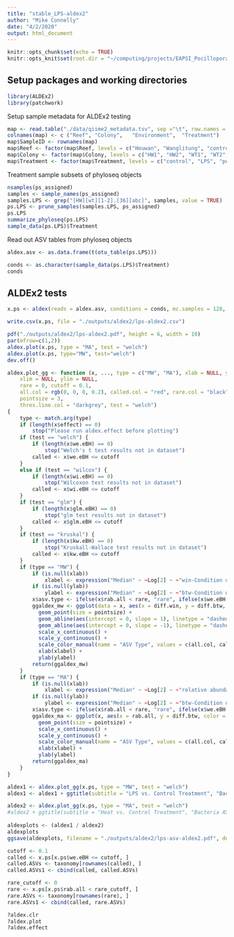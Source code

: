 ```yaml
---
title: "stable_LPS-aldex2"
author: "Mike Connelly"
date: "4/2/2020"
output: html_document
---
```


```r
knitr::opts_chunk$set(echo = TRUE)
knitr::opts_knit$set(root.dir = "~/computing/projects/EAPSI_Pocillopora_LPS")
```
## Setup packages and working directories
```r
library(ALDEx2)
library(patchwork)
```

Setup sample metadata for ALDEx2 testing
```r
map <- read.table("./data/qiime2_metadata.tsv", sep ="\t", row.names = 1, header = FALSE)
colnames(map) <- c ("Reef",	"Colony",	"Environment",	"Treatment")
map$SampleID <- rownames(map)
map$Reef <- factor(map$Reef, levels = c("Houwan", "Wanglitung", "controls"), ordered = TRUE)
map$Colony <- factor(map$Colony, levels = c("HW1", "HW2", "WT1", "WT2", "controls"), ordered = TRUE)
map$Treatment <- factor(map$Treatment, levels = c("control", "LPS", "positive", "negative"), ordered = TRUE)
```
Treatment sample subsets of phyloseq objects
```r
nsamples(ps_assigned)
samples <- sample_names(ps_assigned)
samples.LPS <- grep("[HW][wt][1-2].[36][abc]", samples, value = TRUE)
ps.LPS <- prune_samples(samples.LPS, ps_assigned)
ps.LPS
summarize_phyloseq(ps.LPS)
sample_data(ps.LPS)$Treatment
```

Read out ASV tables from phyloseq objects
```r
aldex.asv <- as.data.frame(t(otu_table(ps.LPS)))
```
```r
conds <- as.character(sample_data(ps.LPS)$Treatment)
conds
```



## ALDEx2 tests
```r
x.ps <- aldex(reads = aldex.asv, conditions = conds, mc.samples = 128, test = "t", effect = TRUE, include.sample.summary = FALSE, denom = "all", verbose = TRUE)
```
```r
write.csv(x.ps, file = "./outputs/aldex2/lps-aldex2.csv")
```
```r
pdf("./outputs/aldex2/lps-aldex2.pdf", height = 6, width = 10)
par(mfrow=c(1,2))
aldex.plot(x.ps, type = "MA", test = "welch")
aldex.plot(x.ps, type="MW", test="welch")
dev.off()
```
```r
aldex.plot_gg <- function (x, ..., type = c("MW", "MA"), xlab = NULL, ylab = NULL, 
    xlim = NULL, ylim = NULL,
    rare = 0, cutoff = 0.1,
    all.col = rgb(0, 0, 0, 0.2), called.col = "red", rare.col = "black",
    pointsize = 3,
    thres.line.col = "darkgrey", test = "welch") 
{
    type <- match.arg(type)
    if (length(x$effect) == 0) 
        stop("Please run aldex.effect before plotting")
    if (test == "welch") {
        if (length(x$we.eBH) == 0) 
            stop("Welch's t test results not in dataset")
        called <- x$we.eBH <= cutoff
    }
    else if (test == "wilcox") {
        if (length(x$wi.eBH) == 0) 
            stop("Wilcoxon test results not in dataset")
        called <- x$wi.eBH <= cutoff
    }
    if (test == "glm") {
        if (length(x$glm.eBH) == 0) 
            stop("glm test results not in dataset")
        called <- x$glm.eBH <= cutoff
    }
    if (test == "kruskal") {
        if (length(x$kw.eBH) == 0) 
            stop("Kruskall-Wallace test results not in dataset")
        called <- x$kw.eBH <= cutoff
    }
    if (type == "MW") {
        if (is.null(xlab)) 
            xlabel <- expression("Median" ~ ~Log[2] ~ ~"win-Condition diff")
        if (is.null(ylab)) 
            ylabel <- expression("Median" ~ ~Log[2] ~ ~"btw-Condition diff")
        x$asv.type <- ifelse(x$rab.all < rare, "rare", ifelse(x$we.eBH < cutoff, "called", "all"))
        ggaldex_mw <- ggplot(data = x, aes(x = diff.win, y = diff.btw, color = asv.type)) +
          geom_point(size = pointsize) +
          geom_abline(aes(intercept = 0, slope = 1), linetype = "dashed", color = thres.line.col) +
          geom_abline(aes(intercept = 0, slope = -1), linetype = "dashed", color = thres.line.col) +
          scale_x_continuous() +
          scale_y_continuous() +
          scale_color_manual(name = "ASV Type", values = c(all.col, called.col, rare.col)) +
          xlab(xlabel) +
          ylab(ylabel)
        return(ggaldex_mw)
    }
    if (type == "MA") {
        if (is.null(xlab)) 
            xlabel <- expression("Median" ~ ~Log[2] ~ ~"relative abundance")
        if (is.null(ylab)) 
            ylabel <- expression("Median" ~ ~Log[2] ~ ~"btw-Condition diff")
        x$asv.type <- ifelse(x$rab.all < rare, "rare", ifelse(x$we.eBH < cutoff, "called", "all"))
        ggaldex_ma <- ggplot(x, aes(x = rab.all, y = diff.btw, color = asv.type)) +
          geom_point(size = pointsize) +
          scale_x_continuous() +
          scale_y_continuous() +
          scale_color_manual(name = "ASV Type", values = c(all.col, called.col, rare.col)) +
          xlab(xlabel) +
          ylab(ylabel)
        return(ggaldex_ma)
    }
}
```
```r
aldex1 <- aldex.plot_gg(x.ps, type = "MW", test = "welch")
aldex1 <- aldex1 + ggtitle(subtitle = "LPS vs. Control Treatment", "Bacteria ASV ALDeX2 Differential Abundance MW/MA Plots") 

aldex2 <- aldex.plot_gg(x.ps, type = "MA", test = "welch")
#aldex2 + ggtitle(subtitle = "Heat vs. Control Treatment", "Bacteria ASV ALDeX2 Differential Abundance MA Plot") 
 
aldexplots <- (aldex1 / aldex2) 
aldexplots
ggsave(aldexplots, filename = "./outputs/aldex2/lps-asv-aldex2.pdf", device = "pdf", width = 8.5, height = 5.5)
```
```r
cutoff <- 0.1
called <- x.ps[x.ps$we.eBH <= cutoff, ]
called.ASVs <- taxonomy[rownames(called), ]
called.ASVs1 <- cbind(called, called.ASVs)
```
```r
rare_cutoff <- 0
rare <- x.ps[x.ps$rab.all < rare_cutoff, ]
rare.ASVs <- taxonomy[rownames(rare), ]
rare.ASVs1 <- cbind(called, rare.ASVs)
```
```r
?aldex.clr
?aldex.plot
?aldex.effect
```


